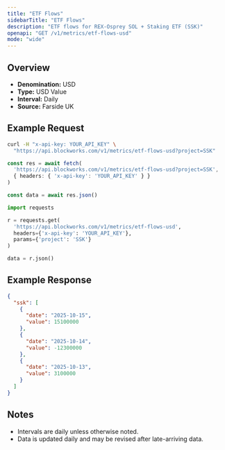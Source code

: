 ```yaml
---
title: "ETF Flows"
sidebarTitle: "ETF Flows"
description: "ETF flows for REX-Osprey SOL + Staking ETF (SSK)"
openapi: "GET /v1/metrics/etf-flows-usd"
mode: "wide"
---
```


## Overview

- **Denomination:** USD
- **Type:** USD Value
- **Interval:** Daily
- **Source:** Farside UK

## Example Request

<CodeGroup>

```bash cURL
curl -H "x-api-key: YOUR_API_KEY" \
  "https://api.blockworks.com/v1/metrics/etf-flows-usd?project=SSK"
```

```typescript TypeScript
const res = await fetch(
  'https://api.blockworks.com/v1/metrics/etf-flows-usd?project=SSK',
  { headers: { 'x-api-key': 'YOUR_API_KEY' } }
)

const data = await res.json()
```

```python Python
import requests

r = requests.get(
  'https://api.blockworks.com/v1/metrics/etf-flows-usd',
  headers={'x-api-key': 'YOUR_API_KEY'},
  params={'project': 'SSK'}
)

data = r.json()
```

</CodeGroup>

## Example Response

```json
{
  "ssk": [
    {
      "date": "2025-10-15",
      "value": 15100000
    },
    {
      "date": "2025-10-14",
      "value": -12300000
    },
    {
      "date": "2025-10-13",
      "value": 3100000
    }
  ]
}
```

## Notes
- Intervals are daily unless otherwise noted.
- Data is updated daily and may be revised after late-arriving data.